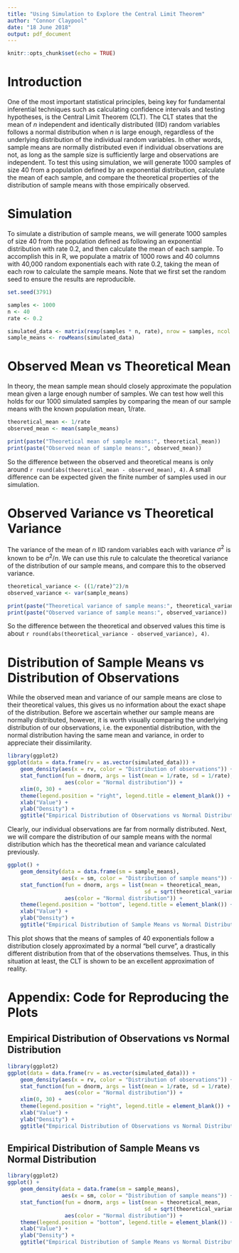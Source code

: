 ```yaml
---
title: "Using Simulation to Explore the Central Limit Theorem"
author: "Connor Claypool"
date: "18 June 2018"
output: pdf_document
---
```


```r
knitr::opts_chunk$set(echo = TRUE)
```

# Introduction

One of the most important statistical principles, being key for fundamental inferential techniques such as calculating confidence intervals and testing hypotheses, is the Central Limit Theorem (CLT). The CLT states that the mean of _n_ independent and identically distributed (IID) random variables follows a normal distribution when _n_ is large enough, regardless of the underlying distribution of the individual random variables. In other words, sample means are normally distributed even if individual observations are not, as long as the sample size is sufficiently large and observations are independent. To test this using simulation, we will generate 1000 samples of size 40 from a population defined by an exponential distribution, calculate the mean of each sample, and compare the theoretical properties of the distribution of sample means with those empirically observed.

# Simulation

To simulate a distribution of sample means, we will generate 1000 samples of size 40 from the population defined as following an exponential distribution with rate 0.2, and then calculate the mean of each sample. To accomplish this in R, we populate a matrix of 1000 rows and 40 columns with 40,000 random exponentials each with rate 0.2, taking the mean of each row to calculate the sample means. Note that we first set the random seed to ensure the results are reproducible.

```r
set.seed(3791)

samples <- 1000
n <- 40
rate <- 0.2

simulated_data <- matrix(rexp(samples * n, rate), nrow = samples, ncol = n)
sample_means <- rowMeans(simulated_data)
```

# Observed Mean vs Theoretical Mean

In theory, the mean sample mean should closely approximate the population mean given a large enough number of samples. We can test how well this holds for our 1000 simulated samples by comparing the mean of our sample means with the known population mean, $1/\textrm{rate}$.

```r
theoretical_mean <- 1/rate
observed_mean <- mean(sample_means)

print(paste("Theoretical mean of sample means:", theoretical_mean))
print(paste("Observed mean of sample means:", observed_mean))
```

So the difference between the observed and theoretical means is only around `r round(abs(theoretical_mean - observed_mean), 4)`. A small difference can be expected given the finite number of samples used in our simulation.

# Observed Variance vs Theoretical Variance

The variance of the mean of _n_ IID random variables each with variance $\sigma^2$ is known to be $\sigma^2/n$. We can use this rule to calculate the theoretical variance of the distribution of our sample means, and compare this to the observed variance.

```r
theoretical_variance <- ((1/rate)^2)/n
observed_variance <- var(sample_means)

print(paste("Theoretical variance of sample means:", theoretical_variance))
print(paste("Observed variance of sample means:", observed_variance))
```

So the difference between the theoretical and observed values this time is about `r round(abs(theoretical_variance - observed_variance), 4)`.

# Distribution of Sample Means vs Distribution of Observations

While the observed mean and variance of our sample means are close to their theoretical values, this gives us no information about the exact shape of the distribution. Before we ascertain whether our sample means are normally distributed, however, it is worth visually comparing the underlying distribution of our observations, i.e. the exponential distribution, with the normal distribution having the same mean and variance, in order to appreciate their dissimilarity.

```r
library(ggplot2)
ggplot(data = data.frame(rv = as.vector(simulated_data))) +
    geom_density(aes(x = rv, color = "Distribution of observations")) +
    stat_function(fun = dnorm, args = list(mean = 1/rate, sd = 1/rate), 
                  aes(color = "Normal distribution")) +
    xlim(0, 30) +
    theme(legend.position = "right", legend.title = element_blank()) +
    xlab("Value") +
    ylab("Density") +
    ggtitle("Empirical Distribution of Observations vs Normal Distribution")
```

Clearly, our individual observations are far from normally distributed. Next, we will compare the distribution of our sample means with the normal distribution which has the theoretical mean and variance calculated previously.

```r
ggplot() +
    geom_density(data = data.frame(sm = sample_means),
                 aes(x = sm, color = "Distribution of sample means")) +
    stat_function(fun = dnorm, args = list(mean = theoretical_mean, 
                                           sd = sqrt(theoretical_variance)), 
                  aes(color = "Normal distribution")) +
    theme(legend.position = "bottom", legend.title = element_blank()) +
    xlab("Value") +
    ylab("Density") +
    ggtitle("Empirical Distribution of Sample Means vs Normal Distribution")
```

This plot shows that the means of samples of 40 exponentials follow a distribution closely approximated by a normal "bell curve", a drastically different distribution from that of the observations themselves. Thus, in this situation at least, the CLT is shown to be an excellent approximation of reality.

\newpage

# Appendix: Code for Reproducing the Plots

## Empirical Distribution of Observations vs Normal Distribution

```r
library(ggplot2)
ggplot(data = data.frame(rv = as.vector(simulated_data))) +
    geom_density(aes(x = rv, color = "Distribution of observations")) +
    stat_function(fun = dnorm, args = list(mean = 1/rate, sd = 1/rate), 
                  aes(color = "Normal distribution")) +
    xlim(0, 30) +
    theme(legend.position = "right", legend.title = element_blank()) +
    xlab("Value") +
    ylab("Density") +
    ggtitle("Empirical Distribution of Observations vs Normal Distribution")
```

## Empirical Distribution of Sample Means vs Normal Distribution

```r
library(ggplot2)
ggplot() +
    geom_density(data = data.frame(sm = sample_means),
                 aes(x = sm, color = "Distribution of sample means")) +
    stat_function(fun = dnorm, args = list(mean = theoretical_mean, 
                                           sd = sqrt(theoretical_variance)), 
                  aes(color = "Normal distribution")) +
    theme(legend.position = "bottom", legend.title = element_blank()) +
    xlab("Value") +
    ylab("Density") +
    ggtitle("Empirical Distribution of Sample Means vs Normal Distribution")
```
